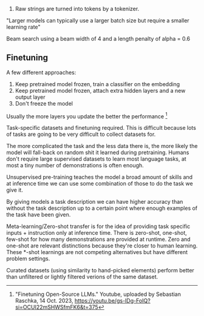 
<PostFrontmatter
    postTitle="Large Language Models"
    postDate="Last Updated: 2023-12-04 10:07PM" />

1. Raw strings are turned into tokens by a tokenizer.

"Larger models can typically use a larger batch size but require a smaller learning rate"

Beam search using a beam width of 4 and a length penalty of alpha = 0.6

## Finetuning

A few different approaches:

1. Keep pretrained model frozen, train a classifier on the embedding
2. Keep pretrained model frozen, attach extra hidden layers and a new output layer
3. Don't freeze the model

Usually the more layers you update the better the performance [^1]

Task-specific datasets and finetuning required. This is difficult because lots of tasks are going to be very difficult to collect datasets for. 

The more complicated the task and the less data there is, the more likely the model will fall-back on random shit it learned during pretraining. Humans don't require large supervised datasets to learn most language tasks, at most a tiny number of demonstrations is often enough.

Unsupervised pre-training teaches the model a broad amount of skills and at inference time we can use some combination of those to do the task we give it.

By giving models a task description we can have higher accuracy than without the task description up to a certain point where enough examples of the task have been given.

Meta-learning/Zero-shot transfer is for the idea of providing task specific inputs + instruction only at inference time. There is zero-shot, one-shot, few-shot for how many demonstrations are provided at runtime. Zero and one-shot are relevant distinctions because they're closer to human learning. These *-shot learnings are not competing alternatives but have different problem settings.

Curated datasets (using similarity to hand-picked elements) perform better than unfiltered or lightly filtered verions of the same dataset.

[^1]: "Finetuning Open-Source LLMs." Youtube, uploaded by Sebastian Raschka, 14 Oct. 2023, https://youtu.be/gs-IDg-FoIQ?si=OCUI22mSHWSfmFK6&t=375
[^2]: 

